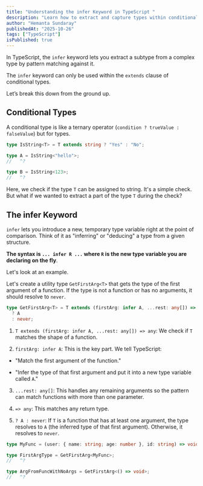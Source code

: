 ```yaml
---
title: "Understanding the infer Keyword in TypeScript "
description: "Learn how to extract and capture types within conditional types using the infer keyword."
author: "Hemanta Sundaray"
publishedAt: "2025-10-26"
tags: ["TypeScript"]
isPublished: true
---
```



In TypeScript, the `infer` keyword lets you extract a subtype from a complex type by pattern matching against it.

<Note>

The `infer` keyword can only be used within the `extends` clause of conditional types.

</Note>

Let’s break this down from the ground up.

## Conditional Types

A conditional type is like a ternary operator (`condition ? trueValue : falseValue`) but for types.

```ts twoslash title="TypeScript"
type IsString<T> = T extends string ? "Yes" : "No";

type A = IsString<"hello">;
//   ^?

type B = IsString<123>;
//   ^?
```

Here, we check if the type `T` can be assigned to string. It's a simple check. But what if we wanted to extract a part of the type `T` during the check?

## The infer Keyword

`infer` lets you introduce a new, temporary type variable right at the point of comparison. Think of it as "inferring" or "deducing" a type from a given structure.

**The syntax is `... infer R ...` where `R` is the new type variable you are declaring on the fly**.

Let's look at an example.

Let's create a utility type `GetFirstArg<T>` that gets the type of the first argument of a function. If the type is not a function or has no arguments, it should resolve to `never`.

```ts twoslash title="TypeScript"
type GetFirstArg<T> = T extends (firstArg: infer A, ...rest: any[]) => any
  ? A
  : never;
```

1. `T extends (firstArg: infer A, ...rest: any[]) => any`: We check if `T` matches the shape of a function.

2. `firstArg: infer A`: This is the key part. We tell TypeScript:

- "Match the first argument of the function."

- "Infer the type of that first argument and put it into a new type variable called `A`."

3. `...rest: any[]`: This handles any remaining arguments so the pattern can match functions with more than one parameter.

4. `=> any`: This matches any return type.

5. `? A : never`: If `T` is a function that has at least one argument, the type resolves to `A` (the inferred type of that first argument). Otherwise, it resolves to `never`.

```ts twoslash title="TypeScript"
type MyFunc = (user: { name: string; age: number }, id: string) => void;

type FirstArgType = GetFirstArg<MyFunc>;
//   ^?

type ArgFromFuncWithNoArgs = GetFirstArg<() => void>;
//   ^?
```
